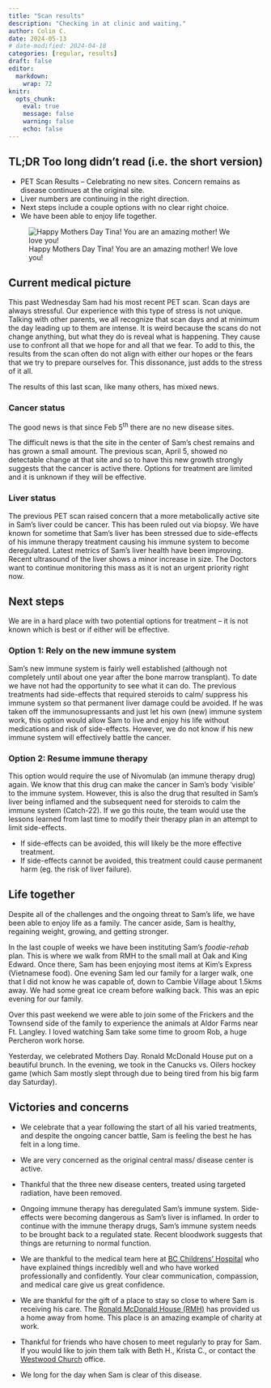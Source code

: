 ```yaml
---
title: "Scan results"
description: "Checking in at clinic and waiting."
author: Colin C.
date: 2024-05-13
# date-modified: 2024-04-18
categories: [regular, results]
draft: false
editor: 
  markdown: 
    wrap: 72
knitr: 
  opts_chunk: 
    eval: true
    message: false
    warning: false
    echo: false
---
```


::: {.callout-note icon="false"}
## TL;DR [Too long didn't read (i.e. the short version)]{.small}

-   PET Scan Results -- Celebrating no new sites. Concern remains as
    disease continues at the original site.
-   Liver numbers are continuing in the right direction.
-   Next steps include a couple options with no clear right choice.
-   We have been able to enjoy life together.
:::

::: {#photo}
![Happy Mothers Day Tina! You are an amazing mother! We love
you!](https://samsstory.s3.ca-central-1.amazonaws.com/2024-05-12_mothers-day.jpg)
:::

## Current medical picture

This past Wednesday Sam had his most recent PET scan. Scan days are
always stressful. Our experience with this type of stress is not unique.
Talking with other parents, we all recognize that scan days and at
minimum the day leading up to them are intense. It is weird because the
scans do not change anything, but what they do is reveal what is
happening. They cause use to confront all that we hope for and all that
we fear. To add to this, the results from the scan often do not align
with either our hopes or the fears that we try to prepare ourselves for.
This dissonance, just adds to the stress of it all.

The results of this last scan, like many others, has mixed news.

### Cancer status

The good news is that since Feb 5^th^ there are no new disease sites.

The difficult news is that the site in the center of Sam's chest remains
and has grown a small amount. The previous scan, April 5, showed no
detectable change at that site and so to have this new growth strongly
suggests that the cancer is active there. Options for treatment are
limited and it is unknown if they will be effective.

### Liver status

The previous PET scan raised concern that a more metabolically active
site in Sam's liver could be cancer. This has been ruled out via biopsy.
We have known for sometime that Sam's liver has been stressed due to
side-effects of his immune therapy treatment causing his immune system
to become deregulated. Latest metrics of Sam's liver health have been
improving. Recent ultrasound of the liver shows a minor increase in
size. The Doctors want to continue monitoring this mass as it is not an
urgent priority right now.

## Next steps

We are in a hard place with two potential options for treatment -- it is
not known which is best or if either will be effective.

### Option 1: Rely on the new immune system

Sam's new immune system is fairly well established (although not
completely until about one year after the bone marrow transplant). To
date we have not had the opportunity to see what it can do. The previous
treatments had side-effects that required steroids to calm/ suppress his
immune system so that permanent liver damage could be avoided. If he was
taken off the immunosupressants and just let his own (new) immune system
work, this option would allow Sam to live and enjoy his life without
medications and risk of side-effects. However, we do not know if his new
immune system will effectively battle the cancer.

```{=html}
<!-- and there is no way of
measuring effectiveness in a timely manner (ie. cannot have another PET
scan for 6 weeks, and that is too much time to risk the cancer growing).-->
```
### Option 2: Resume immune therapy

This option would require the use of Nivomulab (an immune therapy drug)
again. We know that this drug can make the cancer in Sam's body
'visible' to the immune system. However, this is also the drug that
resulted in Sam's liver being inflamed and the subsequent need for
steroids to calm the immune system (Catch-22). If we go this route, the
team would use the lessons learned from last time to modify their
therapy plan in an attempt to limit side-effects.

-   If side-effects can be avoided, this will likely be the more
    effective treatment.
-   If side-effects cannot be avoided, this treatment could cause
    permanent harm (eg. the risk of liver failure).

## Life together

Despite all of the challenges and the ongoing threat to Sam's life, we
have been able to enjoy life as a family. The cancer aside, Sam is
healthy, regaining weight, growing, and getting stronger.

In the last couple of weeks we have been instituting Sam's
*foodie-rehab* plan. This is where we walk from RMH to the small mall at
Oak and King Edward. Once there, Sam has been enjoying most items at
Kim's Express (Vietnamese food). One evening Sam led our family for a
larger walk, one that I did not know he was capable of, down to Cambie
Village about 1.5kms away. We had some great ice cream before walking
back. This was an epic evening for our family.

Over this past weekend we were able to join some of the Frickers and the
Townsend side of the family to experience the animals at Aldor Farms
near Ft. Langley. I loved watching Sam take some time to groom Rob, a
huge Percheron work horse.

Yesterday, we celebrated Mothers Day. Ronald McDonald House put on a
beautiful brunch. In the evening, we took in the Canucks vs. Oilers
hockey game (which Sam mostly slept through due to being tired from his
big farm day Saturday).

<!-- \
Tina and I want to express a special thank you to all of you who have
sent funds to assist us in this journey. This extra funding is allowing
us to simply live and enjoy life, meals, and activities together without
needing to worry about a budget. -->

## Victories and concerns

-   We celebrate that a year following the start of all his varied
    treatments, and despite the ongoing cancer battle, Sam is feeling
    the best he has felt in a long time.

-   We are very concerned as the original central mass/ disease center
    is active.

-   Thankful that the three new disease centers, treated using targeted
    radiation, have been removed.

-   Ongoing immune therapy has deregulated Sam's immune system.
    Side-effects were becoming dangerous as Sam's liver is inflamed. In
    order to continue with the immune therapy drugs, Sam's immune system
    needs to be brought back to a regulated state. Recent bloodwork
    suggests that things are returning to normal function.

-   We are thankful to the medical team here at [BC Childrens'
    Hospital](http://www.bcchildrens.ca) who have explained things
    incredibly well and who have worked professionally and confidently.
    Your clear communication, compassion, and medical care give us great
    confidence.

-   We are thankful for the gift of a place to stay so close to where
    Sam is receiving his care. The [Ronald McDonald House
    (RMH)](https://rmhbc.ca) has provided us a home away from home. This
    place is an amazing example of charity at work.

-   Thankful for friends who have chosen to meet regularly to pray for
    Sam. If you would like to join them talk with Beth H., Krista C., or
    contact the [Westwood Church](https://westwoodchurch.bc.ca) office.

-   We long for the day when Sam is clear of this disease.
